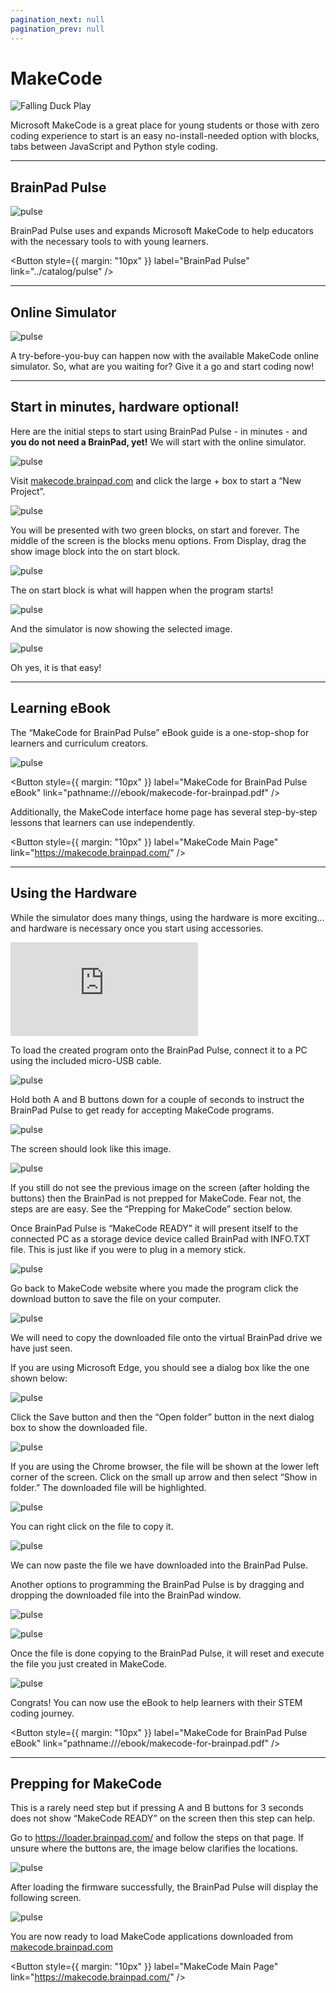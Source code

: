 ```yaml
---
pagination_next: null
pagination_prev: null
---
```



# MakeCode


![Falling Duck Play](pathname:///img/microsoft-makecode.png)


Microsoft MakeCode is a great place for young students or those with zero coding experience to start is an easy no-install-needed option with blocks, tabs between JavaScript and Python style coding.

---

## BrainPad Pulse

![pulse](pathname:///img/catalog/pulse-fingers.png)

BrainPad Pulse uses and expands Microsoft MakeCode to help educators with the necessary tools to with young learners. 

<Button
  style={{ margin: "10px" }}
  label="BrainPad Pulse"
  link="../catalog/pulse"
/>

---

## Online Simulator

![pulse](pathname:///img/makecode-simulator.jpg)

A try-before-you-buy can happen now with the available MakeCode online simulator. So, what are you waiting for? Give it a go and start coding now!

---

## Start in minutes, hardware optional!

Here are the initial steps to start using BrainPad Pulse - in minutes - and <strong>you do not need a BrainPad, yet!</strong> We will start with the online simulator.

![pulse](pathname:///img/makecode-new-project.gif)

Visit [makecode.brainpad.com](https://makecode.brainpad.com/) and click the large + box to start a “New Project”.

![pulse](pathname:///img/makecode-new-project.png)

You will be presented with two green blocks, on start and forever. The middle of the screen is the blocks menu options. From Display, drag the show image block into the on start block.

![pulse](pathname:///img/makecode-show-image.png)

The on start block is what will happen when the program starts!

![pulse](pathname:///img/makecode-show-lightbulb.jpg)

And the simulator is now showing the selected image.

![pulse](pathname:///img/pulse-simulator-lightbulb.png)

Oh yes, it is that easy!

---

## Learning eBook

The “MakeCode for BrainPad Pulse” eBook guide is a one-stop-shop for learners and curriculum creators.

![pulse](pathname:///img/makecode-ebook.png)

<Button
  style={{ margin: "10px" }}
  label="MakeCode for BrainPad Pulse eBook"
  link="pathname:///ebook/makecode-for-brainpad.pdf"
/>

Additionally, the MakeCode interface home page has several step-by-step lessons that learners can use independently.

<Button
  style={{ margin: "10px" }}
  label="MakeCode Main Page"
  link="https://makecode.brainpad.com/"
/>

---

## Using the Hardware

While the simulator does many things, using the hardware is more exciting…and hardware is necessary once you start using accessories.


<div class="videocontainer">
    <iframe class="responsive-width" 
        src="https://www.youtube.com/embed/xuEFJzuvlXg" 
        frameborder="0"
        allowfullscreen>
    </iframe>
</div>

To load the created program onto the BrainPad Pulse, connect it to a PC using the included micro-USB cable.

![pulse](pathname:///img/pulse-insert-usb.gif)

Hold both A and B buttons down for a couple of seconds to instruct the BrainPad Pulse to get ready for accepting MakeCode programs.

![pulse](pathname:///img/pulse-press-ab.png)

The screen should look like this image.

![pulse](pathname:///img/pulse-makecode-ready.png)


If you still do not see the previous image on the screen (after holding the buttons) then the BrainPad is not prepped for MakeCode. Fear not, the steps are are easy. See the “Prepping for MakeCode” section below.

Once BrainPad Pulse is “MakeCode READY” it will present itself to the connected PC as a storage device device called BrainPad with INFO.TXT file. This is just like if you were to plug in a memory stick.


![pulse](pathname:///img/makecode-folder.png)

Go back to MakeCode website where you made the program click the download button to save the file on your computer.


![pulse](pathname:///img/makecode-download.png)

We will need to copy the downloaded file onto the virtual BrainPad drive we have just seen.

If you are using Microsoft Edge, you should see a dialog box like the one shown below:

![pulse](pathname:///img/makecode-save.png)

Click the Save button and then the “Open folder” button in the next dialog box to show the downloaded file.

![pulse](pathname:///img/makecode-open-folder.png)

If you are using the Chrome browser, the file will be shown at the lower left corner of the screen. Click on the small up arrow and then select “Show in folder.” The downloaded file will be highlighted.

![pulse](pathname:///img/makecode-show-in-folder.png)

You can right click on the file to copy it.

![pulse](pathname:///img/makecode-copy.png)

We can now paste the file we have downloaded into the BrainPad Pulse.

Another options to programming the BrainPad Pulse is by dragging and dropping the downloaded file into the BrainPad window.

![pulse](pathname:///img/makecode-paste.png)


![pulse](pathname:///img/makecode-drag.png)

Once the file is done copying to the BrainPad Pulse, it will reset and execute the file you just created in MakeCode.

![pulse](pathname:///img/makecode-saved.png)

Congrats! You can now use the eBook to help learners with their STEM coding journey.

<Button
  style={{ margin: "10px" }}
  label="MakeCode for BrainPad Pulse eBook"
  link="pathname:///ebook/makecode-for-brainpad.pdf"
/>

---

## Prepping for MakeCode

This is a rarely need step but if pressing A and B buttons for 3 seconds does not show “MakeCode READY” on the screen then this step can help.

Go to https://loader.brainpad.com/ and follow the steps on that page. If unsure where the buttons are, the image below clarifies the locations.

![pulse](pathname:///img/pulse-a-button-reset.png)


After loading the firmware successfully, the BrainPad Pulse will display the following screen.

![pulse](pathname:///img/pulse-makecode-ready.png)


You are now ready to load MakeCode applications downloaded from [makecode.brainpad.com](https://makecode.brainpad.com/)


<Button
  style={{ margin: "10px" }}
  label="MakeCode Main Page"
  link="https://makecode.brainpad.com/"
/>

